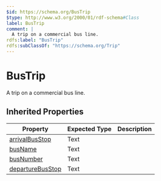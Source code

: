 ```yaml
---
$id: https://schema.org/BusTrip
$type: http://www.w3.org/2000/01/rdf-schema#Class
label: BusTrip
comment: |
  A trip on a commercial bus line.
rdfs:label: "BusTrip"
rdfs:subClassOf: "https://schema.org/Trip"
---
```


# BusTrip

A trip on a commercial bus line.

## Inherited Properties

| Property | Expected Type | Description |
| --- | --- | --- |
| [arrivalBusStop](https://schema.org/arrivalBusStop) | Text |  |
| [busName](https://schema.org/busName) | Text |  |
| [busNumber](https://schema.org/busNumber) | Text |  |
| [departureBusStop](https://schema.org/departureBusStop) | Text |  |
